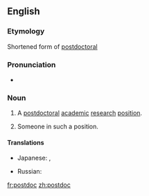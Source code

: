 ==English==
===Etymology===
Shortened form of [[postdoctoral]]

===Pronunciation===
*{{IPA|ˈpowstaːk}}
===Noun===
{{en-noun}}
# {{informal}} A [[postdoctoral]] [[academic]] [[research]] [[position]].
# {{informal}} Someone in such a position.

====Translations====
{{trans-top|a postdoctoral academic research position}}
* Japanese: {{t-|ja|ポスドク|tr=posudoku|sc=Jpan}}, {{t-|ja|博士研究員|tr=はくしけんきゅういん, hakushi kenkyūin|sc=Jpan}}
{{trans-mid}}
* Russian: {{t-|ru|научный сотрудник с учёной степенью|tr=|sc=Cyrl}}
{{trans-bottom}}

[[fr:postdoc]]
[[zh:postdoc]]